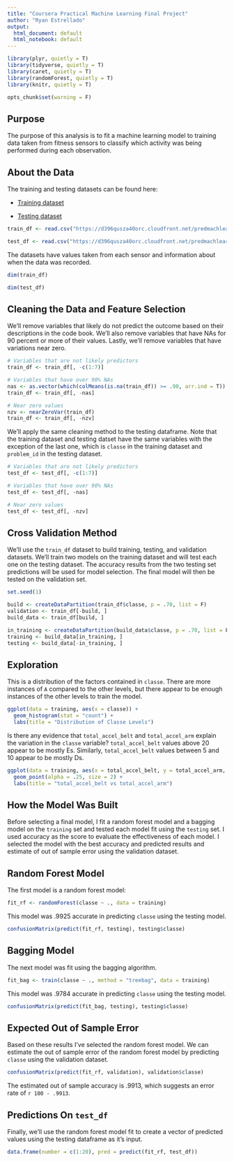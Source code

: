 ```yaml
---
title: "Coursera Practical Machine Learning Final Project"
author: "Ryan Estrellado"
output:
  html_document: default
  html_notebook: default
---
```


```r
library(plyr, quietly = T)
library(tidyverse, quietly = T)
library(caret, quietly = T)
library(randomForest, quietly = T)
library(knitr, quietly = T)
```

```r
opts_chunk$set(warning = F)
```

## Purpose 

The purpose of this analysis is to fit a machine learning model to training data taken from fitness sensors to classify which activity was being performed during each observation. 

## About the Data 

The training and testing datasets can be found here: 
  
* [Training dataset](https://d396qusza40orc.cloudfront.net/predmachlearn/pml-training.csv)  

* [Testing dataset](https://d396qusza40orc.cloudfront.net/predmachlearn/pml-testing.csv)

```r
train_df <- read.csv("https://d396qusza40orc.cloudfront.net/predmachlearn/pml-training.csv")

test_df <- read.csv("https://d396qusza40orc.cloudfront.net/predmachlearn/pml-testing.csv")
```

The datasets have values taken from each sensor and information about when the data was recorded. 

```r
dim(train_df)
```

```r
dim(test_df)
```

## Cleaning the Data and Feature Selection

We'll remove variables that likely do not predict the outcome based on their descriptions in the code book. We'll also remove variables that have NAs for 90 percent or more of their values. Lastly, we'll remove variables that have variations near zero. 

```r
# Variables that are not likely predictors
train_df <- train_df[, -c(1:7)]

# Variables that have over 90% NAs
nas <- as.vector(which(colMeans(is.na(train_df)) >= .90, arr.ind = T))
train_df <- train_df[, -nas]

# Near zero values
nzv <- nearZeroVar(train_df)
train_df <- train_df[, -nzv]
```

We'll apply the same cleaning method to the testing dataframe. Note that the training dataset and testing datset have the same variables with the exception of the last one, which is `classe` in the training dataset and `problem_id` in the testing dataset.

```r
# Variables that are not likely predictors
test_df <- test_df[, -c(1:7)]

# Variables that have over 90% NAs
test_df <- test_df[, -nas]

# Near zero values
test_df <- test_df[, -nzv]
```

## Cross Validation Method

We'll use the `train_df` dataset to build training, testing, and validation datasets. We'll train two models on the training dataset and will test each one on the testing dataset. The accuracy results from the two testing set predictions will be used for model selection. The final model will then be tested on the validation set.

```r
set.seed(1)

build <- createDataPartition(train_df$classe, p = .70, list = F)
validation <- train_df[-build, ]
build_data <- train_df[build, ]

in_training <- createDataPartition(build_data$classe, p = .70, list = F)
training <- build_data[in_training, ]
testing <- build_data[-in_training, ]
```

## Exploration 

This is a distribution of the factors contained in `classe`. There are more instances of `A` compared to the other levels, but there appear to be enough instances of the other levels to train the model. 

```r
ggplot(data = training, aes(x = classe)) + 
  geom_histogram(stat = "count") + 
  labs(title = "Distribution of Classe Levels")
```

Is there any evidence that  `total_accel_belt` and `total_accel_arm` explain the variation in the `classe` variable? `total_accel_belt` values above 20 appear to be mostly Es. Similarly, `total_accel_belt` values between 5 and 10 appear to be mostly Ds.

```r
ggplot(data = training, aes(x = total_accel_belt, y = total_accel_arm, color = classe)) + 
  geom_point(alpha = .25, size = 2) + 
  labs(title = "total_accel_belt vs total_accel_arm")
```

## How the Model Was Built

Before selecting a final model, I fit a random forest model and a bagging model on the `training` set and tested each model fit using the `testing` set. I used accuracy as the score to evaluate the effectiveness of each model. I selected the model with the best accuracy and predicted results and estimate of out of sample error using the validation dataset. 

## Random Forest Model

The first model is a random forest model: 

```r
fit_rf <- randomForest(classe ~ ., data = training) 
```

This model was .9925 accurate in predicting `classe` using the testing model. 

```r
confusionMatrix(predict(fit_rf, testing), testing$classe)
```

## Bagging Model

The next model was fit using the bagging algorithm. 

```r
fit_bag <- train(classe ~ ., method = "treebag", data = training)
```

This model was .9784 accurate in predicting `classe` using the testing model. 

```r
confusionMatrix(predict(fit_bag, testing), testing$classe)
```

## Expected Out of Sample Error 

Based on these results I've selected the random forest model. We can estimate the out of sample error of the random forest model by predicting `classe` using the validation dataset. 

```r
confusionMatrix(predict(fit_rf, validation), validation$classe)
```

The estimated out of sample accuracy is .9913, which suggests an error rate of `r 100 - .9913`.

## Predictions On `test_df`

Finally, we'll use the random forest model fit to create a vector of predicted values using the testing dataframe as it's input. 

```r
data.frame(number = c(1:20), pred = predict(fit_rf, test_df))
```